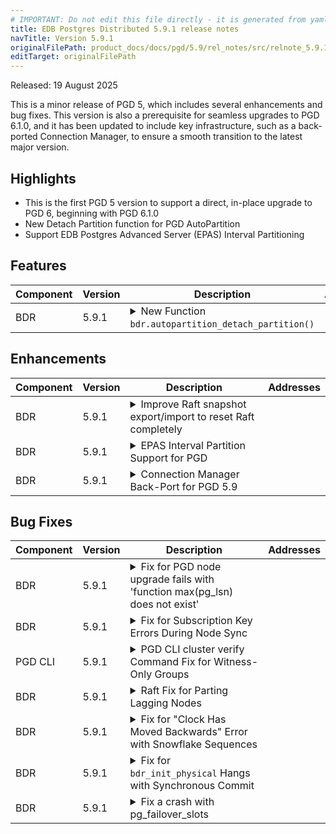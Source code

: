 ```yaml
---
# IMPORTANT: Do not edit this file directly - it is generated from yaml source.
title: EDB Postgres Distributed 5.9.1 release notes
navTitle: Version 5.9.1
originalFilePath: product_docs/docs/pgd/5.9/rel_notes/src/relnote_5.9.1.yml
editTarget: originalFilePath
---
```


Released: 19 August 2025

This is a minor release of PGD 5, which includes several enhancements and bug fixes. This version is also a prerequisite for seamless upgrades to PGD 6.1.0, and it has been updated to include key infrastructure, such as a back-ported Connection Manager, to ensure a smooth transition to the latest major version.

## Highlights

- This is the first PGD 5 version to support a direct, in-place upgrade to PGD 6, beginning with PGD 6.1.0
- New Detach Partition function for PGD AutoPartition
- Support EDB Postgres Advanced Server (EPAS) Interval Partitioning 

## Features

<table class="table w-100"><thead><tr><th>Component</th><th>Version</th><th>Description</th><th width="10%">Addresses</th></tr></thead><tbody>
<tr><td>BDR</td><td>5.9.1</td><td><details><summary>New Function <code>bdr.autopartition_detach_partition()</code></summary><hr/><p>For partitions managed by PGD AutoPartition, a new function was introduced: <code>bdr.autopartition_detach_partition()</code>. This gives you greater control over your data retention strategy by allowing you to detach a partition and manually archive its data before it is permanently removed.</p>
</details></td><td></td></tr>
</tbody></table>


## Enhancements

<table class="table w-100"><thead><tr><th>Component</th><th>Version</th><th>Description</th><th width="10%">Addresses</th></tr></thead><tbody>
<tr><td>BDR</td><td>5.9.1</td><td><details><summary>Improve Raft snapshot export/import to reset Raft completely</summary><hr/><p>We've made improvements to how our Raft consensus mechanism handles snapshots. This ensures that in the rare event of a data consistency issue, restoring a snapshot will now fully reset the system's state, allowing operations to resume smoothly from a consistent starting point.</p>
</details></td><td></td></tr>
<tr><td>BDR</td><td>5.9.1</td><td><details><summary>EPAS Interval Partition Support for PGD</summary><hr/><p>A new enhancement allows partitions created by EDB Postgres Advanced Server (EPAS) AutoPartition to work correctly within a multi-node PGD environment. This fix ensures partitions are created consistently on each node and are visible across all nodes.</p>
</details></td><td></td></tr>
<tr><td>BDR</td><td>5.9.1</td><td><details><summary>Connection Manager Back-Port for PGD 5.9</summary><hr/><p>To streamline the upgrade process, the Connection Manager has been back-ported to PGD 5.9 as an optional feature that's disabled by default. This change allows for seamless upgrades to PGD 6 by having the necessary infrastructure in place. It also gives you the opportunity to test the Connection Manager in non-production environments before a full production upgrade.</p>
</details></td><td></td></tr>
</tbody></table>


## Bug Fixes

<table class="table w-100"><thead><tr><th>Component</th><th>Version</th><th>Description</th><th width="10%">Addresses</th></tr></thead><tbody>
<tr><td>BDR</td><td>5.9.1</td><td><details><summary>Fix for PGD node upgrade fails with 'function max(pg_lsn) does not exist'</summary><hr/><p>We've resolved a bug that could cause a PGD node upgrade to fail with the error 'function max(pg_lsn) does not exist'.</p>
</details></td><td></td></tr>
<tr><td>BDR</td><td>5.9.1</td><td><details><summary>Fix for Subscription Key Errors During Node Sync</summary><hr/><p>A fix has been implemented to resolve an issue that caused duplicate key value violates unique constraint &quot;subscription_pkey&quot; errors during node resynchronization. To ensure unique names and prevent manager crashes, subscription names now include the source node name, which provides a more robust and reliable resynchronization process.</p>
</details></td><td></td></tr>
<tr><td>PGD CLI</td><td>5.9.1</td><td><details><summary>PGD CLI cluster verify Command Fix for Witness-Only Groups</summary><hr/><p>The pgd cluster verify command no longer displays a warning for witness-only groups that do not contain data nodes. This resolves an issue where the command incorrectly flagged these groups, ensuring that the verification output is now accurate for all cluster types.</p>
</details></td><td></td></tr>
<tr><td>BDR</td><td>5.9.1</td><td><details><summary>Raft Fix for Parting Lagging Nodes</summary><hr/><p>Raft no longer fails to recover after a heavily-lagging node that was previously a leader is parted from the cluster. This fixes a bug where the Raft leader could crash with a &quot;BDR node XXX not found&quot; error, which previously required a manual, forceful reset of the Raft state. Now, Raft correctly handles this scenario and recovers automatically, ensuring cluster stability.</p>
</details></td><td></td></tr>
<tr><td>BDR</td><td>5.9.1</td><td><details><summary>Fix for &quot;Clock Has Moved Backwards&quot; Error with Snowflake Sequences</summary><hr/><p>A race condition has been fixed that could cause a &quot;clock has moved backwards&quot; error when using Snowflake sequences, even when the system clock was functioning correctly. This fix ensures the sequence correctly handles concurrent access, preventing this error and improving the reliability of Snowflake sequence generation.</p>
</details></td><td></td></tr>
<tr><td>BDR</td><td>5.9.1</td><td><details><summary>Fix for <code>bdr_init_physical</code> Hangs with Synchronous Commit</summary><hr/><p>A bug has been fixed that could cause <code>bdr_init_physical</code> to hang when the upstream node had a synchronous commit scope. This issue, which prevented a new node from completing physical initialization, was caused by a specific interaction with synchronous commit settings. The fix ensures that <code>bdr_init_physical</code> now works reliably in all configurations, even before the new node joins the group and is considered for synchronous commits.</p>
</details></td><td></td></tr>
<tr><td>BDR</td><td>5.9.1</td><td><details><summary>Fix a crash with pg_failover_slots</summary><hr/><p>Ensure that CDC hooks are no-op when recovery is in progress or the backend is not connected to a database. This can definitely happen if <code>pg_failover_slots</code> is active.</p>
</details></td><td></td></tr>
</tbody></table>


